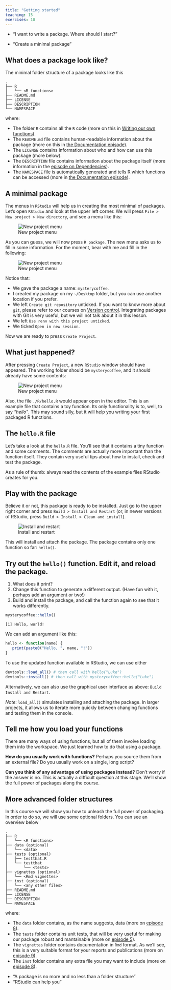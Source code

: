 ```yaml
---
title: "Getting started"
teaching: 15
exercises: 10
---
```


::: questions
- "I want to write a package. Where should I start?"
:::

::: objectives
- "Create a minimal package"
:::



## What does a package look like?

The minimal folder structure of a package looks like this

```
.
├── R
│   └── <R functions>
├── README.md
├── LICENSE
├── DESCRIPTION
└── NAMESPACE
```

where:

- The folder `R` contains all the `R` code (more on this in [Writing our own functions](functions.Rmd)).
- The `README.md` file contains human-readable information about the package (more on this in [the Documentation episode](documentation.Rmd)).
- The `LICENSE` contains information about who and how can use this package (more below).
- The `DESCRIPTION` file contains information about the package itself (more information in the [episode on Dependencies](dependencies.Rmd)).
- The `NAMESPACE` file is automatically generated and tells R which functions can be accessed (more in [the Documentation episode](documentation.Rmd)).

## A minimal package

The menus in `RStudio` will help us in creating the most minimal of packages.
Let's open `RStudio` and look at the upper left corner.
We will press `File > New project > New directory`, and see a menu like this:

![New project menu](fig/new-project.png)

As you can guess, we will now press `R package`.
The new menu asks us to fill in some information.
For the moment, bear with me and fill in the following:

![New project menu](fig/create-package.png)

Notice that:

- We gave the package a name: `mysterycoffee`.
- I created my package on my `~/Desktop` folder, but you can use another location if you prefer.
- We left `Create git repository` unticked. If you want to know more about `git`, please refer to our courses on [Version control](https://swcarpentry.github.io/git-novice/). Integrating packages with Git is very useful, but we will not talk about it in this lesson. 
- We left `Use renv with this project unticked`.
- We ticked `Open in new session`.

Now we are ready to press `Create Project`.

::: callout
## What just happened?
After pressing `Create Project`, a new `RStudio` window should have appeared.
The working folder should be `mysterycoffee`, and it should already have some contents:

![New project menu](fig/contents.png)

Also, the file `./R/hello.R` would appear open in the editor.
This is an example file that contains a toy function.
Its only functionality is to, well, to say _"hello"_.
This may sound silly, but it will help you writing your first packaged R functions.
:::

::: callout
## The `hello.R` file
Let's take a look at the `hello.R` file.
You'll see that it contains a tiny function and some comments.
The comments are actually more important than the function itself.
They contain very useful tips about how to install, check and test the package.

As a rule of thumb: always read the contents of the example files RStudio creates for you.
:::

## Play with the package

Believe it or not, this package is ready to be installed.
Just go to the upper right corner and press `Build > Install and Restart` (or, in newer versions of RStudio, press `Build > Install > Clean and install`).

![Install and restart](fig/install-and-restart.gif)

This will install and attach the package. The package contains only one function so far: `hello()`. 

::: challenge
## Try out the `hello()` function. Edit it, and reload the package.
1. What does it print? 
2. Change this function to generate a different output. (Have fun with it, perhaps add an argument or two!)
3. Build and install the package, and call the function again to see that it works differently.

:::: solution
```r
mysterycoffee::hello() 
```

```output
[1] Hello, world!
```

We can add an argument like this:
```r
hello <- function(name) {
   print(paste0("Hello, ", name, "!"))
}
```

To use the updated function available in RStudio, we can use either 
```r
devtools::load_all() # then call with hello("Luke")
devtools::install() # then call with mysterycoffee::hello("Luke")
```

Alternatively, we can also use the graphical user interface as above: `Build Install and Restart`.

*Note*: `load_all()` simulates installing and attaching the package. In larger projects, it allows us to iterate more quickly between changing functions and testing them in the console. 
::::
:::

::: discussion
## Tell me how you load your functions
There are many ways of using functions, but all of them involve loading them into the workspace.
We just learned how to do that using a package.

**How do you usually work with functions?**
Perhaps you source them from an external file?
Do you usually work on a single, long script?

**Can you think of any advantage of using packages instead?**
Don't worry if the answer is no.
This is actually a difficult question at this stage.
We'll show the full power of packages along the course.
:::

## More advanced folder structures
In this course we will show you how to unleash the full power of packaging.
In order to do so, we will use some optional folders.
You can see an overview below

```
.
├── R
│   └── <R functions>
├── data (optional)
│   └── <data>
├── tests (optional)
│   ├── testthat.R
│   └── testthat
│       └── <tests>
├── vignettes (optional)
│   └── <Rmd vignettes>
├── inst (optional)
│   └── <any other files>
├── README.md
├── LICENSE
├── DESCRIPTION
└── NAMESPACE
```

where:

- The `data` folder contains, as the name suggests, data (more on [episode 8](../data)).
- The `tests` folder contains unit tests, that will be very useful for making our package robust and mantainable (more on [episode 5](../05-testing)).
- The `vignettes` folder contains documentation in `Rmd` format. As we'll see, this is a very suitable format for your reports and publications (more on [episode 9](../09-vignettes)).
- The `inst` folder contains any extra file you may want to include (more on [episode 8](../data)).

::: keypoints
- "A package is no more and no less than a folder structure"
- "RStudio can help you"
:::
